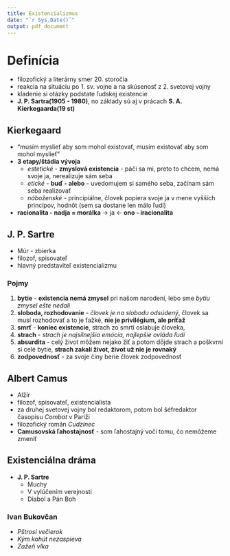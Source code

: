 ```yaml
---
title: Existencializmus
date: "`r Sys.Date()`"
output: pdf_document
---
```


# Definícia
- filozofický a literárny smer 20. storočia
- reakcia na situáciu po 1. sv. vojne a na skúsenosť z 2. svetovej vojny
- kladenie si otázky podstate ľudskej existencie
- **J. P. Sartra(1905 - 1980)**, no základy sú aj v prácach **S. A. Kierkegaarda(19 st)**

## Kierkegaard
- "musím myslieť aby som mohol existovať, musím existovať aby som mohol myslieť"
- **3 etapy/štádia vývoja**
    - *estetické* - **zmyslová existencia** - páči sa mi, preto to chcem, nemá svoje ja, nerealizuje sám seba
    - *etické* - **buď - alebo** - uvedomujem si samého seba, začínam sám seba realizovať
    - *náboženské* - principiálne, človek popiera svoje ja v mene vyšších princípov, hodnôt (sem sa dostane len málo ľudí)
- **racionalita - nadja = morálka** -> ja <- **ono - iracionalita**

## J. P. Sartre
- Múr - zbierka
- filozof, spisovateľ
- hlavný predstaviteľ existencializmu

### Pojmy
1. **bytie** - **existencia nemá zmysel** pri našom narodení, lebo sme *bytiu zmysel ešte nedali*
2. **sloboda, rozhodovanie** - *človek je na slobodu odsúdený*, človek sa musí rozhodovať a to je ťažké, **nie je privilégium, ale príťaž** 
3. **smrť** - **koniec existencie**, strach zo smrti oslabuje človeka, 
4. **strach** - *strach je najsilnejšia emócia, najlepšie ovláda ľudí*
5. **absurdita** - celý život môžem nejako žiť a potom dôjde strach a poškvrní si celé bytie, **strach zakalí život, život už nie je rovnaký**
6. **zodpovednosť** - za svoje činy berie človek zodpovednosť

## Albert Camus
- Alžír
- filozof, spisovateľ, existencialista
- za druhej svetovej vojny bol redaktorom, potom bol šéfredaktor časopisu *Combat* v Paríži
- filozofický román *Cudzinec*
- **Camusovská ľahostajnosť** - som ľahostajný voči tomu, čo nemôžeme zmeniť

## Existenciálna dráma
- **J. P. Sartre**
    - Muchy
    - V vylúčením verejnosti
    - Diabol a Pán Boh

### Ivan Bukovčan
- *Pštrosí večierok*
- *Kým kohút nezaspieva*
- *Zažeň vlka*

